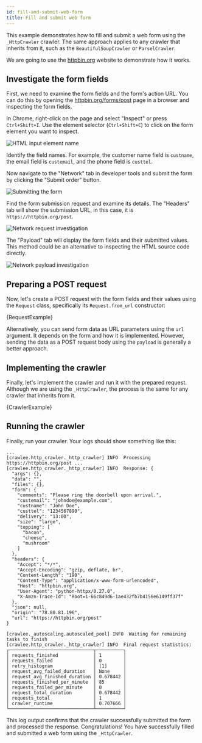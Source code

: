 ```yaml
---
id: fill-and-submit-web-form
title: Fill and submit web form
---
```




This example demonstrates how to fill and submit a web form using the <ApiLink to="class/_HttpCrawler">`_HttpCrawler`</ApiLink> crawler. The same approach applies to any crawler that inherits from it, such as the <ApiLink to="class/BeautifulSoupCrawler">`BeautifulSoupCrawler`</ApiLink> or <ApiLink to="class/ParselCrawler">`ParselCrawler`</ApiLink>.

We are going to use the [httpbin.org](https://httpbin.org) website to demonstrate how it works.

## Investigate the form fields

First, we need to examine the form fields and the form's action URL. You can do this by opening the [httpbin.org/forms/post](https://httpbin.org/forms/post) page in a browser and inspecting the form fields.

In Chrome, right-click on the page and select "Inspect" or press `Ctrl+Shift+I`.
Use the element selector (`Ctrl+Shift+C`) to click on the form element you want to inspect.

![HTML input element name](/img/fill-and-submit-web-form/00.jpg 'HTML input element name.')

Identify the field names. For example, the customer name field is `custname`, the email field is `custemail`, and the phone field is `custtel`.

Now navigate to the "Network" tab in developer tools and submit the form by clicking the "Submit order" button.

![Submitting the form](/img/fill-and-submit-web-form/01.jpg 'Submitting the form.')

Find the form submission request and examine its details. The "Headers" tab will show the submission URL, in this case, it is `https://httpbin.org/post`.

![Network request investigation](/img/fill-and-submit-web-form/02.jpg 'Network request investigation.')

The "Payload" tab will display the form fields and their submitted values. This method could be an alternative to inspecting the HTML source code directly.

![Network payload investigation](/img/fill-and-submit-web-form/03.jpg 'Network payload investigation.')

## Preparing a POST request

Now, let's create a POST request with the form fields and their values using the <ApiLink to="class/Request">`Request`</ApiLink> class, specifically its <ApiLink to="class/Request#from_url">`Request.from_url`</ApiLink> constructor:

<CodeBlock className="language-python">
    {RequestExample}
</CodeBlock>

Alternatively, you can send form data as URL parameters using the `url` argument. It depends on the form and how it is implemented. However, sending the data as a POST request body using the `payload` is generally a better approach.

## Implementing the crawler

Finally, let's implement the crawler and run it with the prepared request. Although we are using the <ApiLink to="class/_HttpCrawler">`_HttpCrawler`</ApiLink>, the process is the same for any crawler that inherits from it.

<CodeBlock className="language-python">
    {CrawlerExample}
</CodeBlock>

## Running the crawler

Finally, run your crawler. Your logs should show something like this:

```plaintext
...
[crawlee.http_crawler._http_crawler] INFO  Processing https://httpbin.org/post ...
[crawlee.http_crawler._http_crawler] INFO  Response: {
  "args": {},
  "data": "",
  "files": {},
  "form": {
    "comments": "Please ring the doorbell upon arrival.",
    "custemail": "johndoe@example.com",
    "custname": "John Doe",
    "custtel": "1234567890",
    "delivery": "13:00",
    "size": "large",
    "topping": [
      "bacon",
      "cheese",
      "mushroom"
    ]
  },
  "headers": {
    "Accept": "*/*",
    "Accept-Encoding": "gzip, deflate, br",
    "Content-Length": "190",
    "Content-Type": "application/x-www-form-urlencoded",
    "Host": "httpbin.org",
    "User-Agent": "python-httpx/0.27.0",
    "X-Amzn-Trace-Id": "Root=1-66c849d6-1ae432fb7b4156e6149ff37f"
  },
  "json": null,
  "origin": "78.80.81.196",
  "url": "https://httpbin.org/post"
}

[crawlee._autoscaling.autoscaled_pool] INFO  Waiting for remaining tasks to finish
[crawlee.http_crawler._http_crawler] INFO  Final request statistics:
┌───────────────────────────────┬──────────┐
│ requests_finished             │ 1        │
│ requests_failed               │ 0        │
│ retry_histogram               │ [1]      │
│ request_avg_failed_duration   │ None     │
│ request_avg_finished_duration │ 0.678442 │
│ requests_finished_per_minute  │ 85       │
│ requests_failed_per_minute    │ 0        │
│ request_total_duration        │ 0.678442 │
│ requests_total                │ 1        │
│ crawler_runtime               │ 0.707666 │
└───────────────────────────────┴──────────┘
```

This log output confirms that the crawler successfully submitted the form and processed the response. Congratulations! You have successfully filled and submitted a web form using the <ApiLink to="class/_HttpCrawler">`_HttpCrawler`</ApiLink>.
